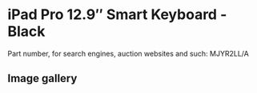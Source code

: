 
# iPad Pro 12.9″ Smart Keyboard - Black

Part number, for search engines, auction websites and such: MJYR2LL/A

## Image gallery

<div style={{ width: "768px" }}>
  <GalleryComponent
    images={[
      {
        original: "/everysource/MJYR2_AV1.webp",
        thumbnail: "/everypreview/MJYR2_AV1.webp",
      },
      {
        original: "/everysource/MJYR2_AV2.webp",
        thumbnail: "/everypreview/MJYR2_AV2.webp",
      },
      {
        original: "/everysource/MJYR2_AV3.webp",
        thumbnail: "/everypreview/MJYR2_AV3.webp",
      }
    ]}
  />
</div>